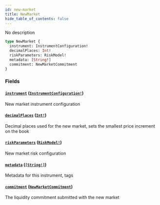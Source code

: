 ```yaml
---
id: new-market
title: NewMarket
hide_table_of_contents: false
---
```



No description

```graphql
type NewMarket {
  instrument: InstrumentConfiguration!
  decimalPlaces: Int!
  riskParameters: RiskModel!
  metadata: [String!]
  commitment: NewMarketCommitment
}
```


### Fields

#### [`instrument`](#) ([`InstrumentConfiguration!`](/docs/testnet/graphql/objects/instrument-configuration))

New market instrument configuration


#### [`decimalPlaces`](#) ([`Int!`](/docs/testnet/graphql/scalars/int))

Decimal places used for the new market, sets the smallest price increment on the book


#### [`riskParameters`](#) ([`RiskModel!`](/docs/testnet/graphql/unions/risk-model))

New market risk configuration


#### [`metadata`](#) ([`[String!]`](/docs/testnet/graphql/scalars/string))

Metadata for this instrument, tags


#### [`commitment`](#) ([`NewMarketCommitment`](/docs/testnet/graphql/objects/new-market-commitment))

The liquidity commitment submitted with the new market




